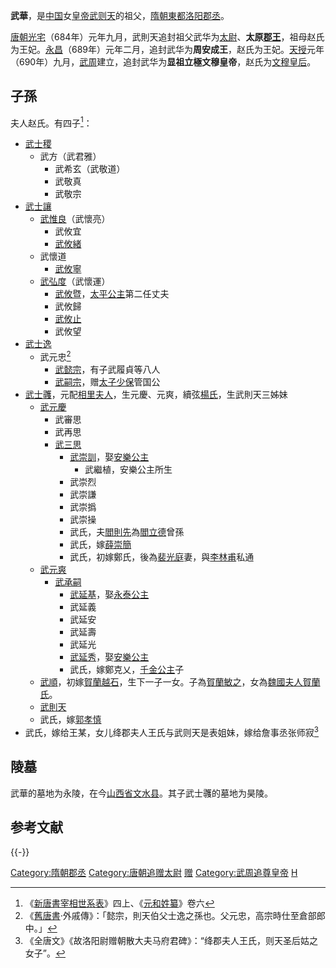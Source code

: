 '''武華'''，是[[中国|中国]]女[[皇帝|皇帝]][[武则天|武则天]]的祖父，[[隋朝|隋朝]][[東都|東都]][[洛阳|洛阳]][[郡丞|郡丞]]。

[[唐朝|唐朝]][[光宅|光宅]]（684年）元年九月，武則天追封祖父武华为[[太尉|太尉]]、'''太原[[郡王|郡王]]'''，祖母赵氏为王妃。[[永昌_(唐朝)|永昌]]（689年）元年二月，追封武华为'''周安成王'''，赵氏为王妃。[[天授_(武周)|天授]]元年（690年）九月，[[武周|武周]]建立，追封武华为'''显祖立極文穆皇帝'''，赵氏为[[文穆皇后|文穆皇后]]。

==子孫==
夫人赵氏。有四子<ref>《[[新唐書宰相世系表|新唐書宰相世系表]]》四上、《[[元和姓纂|元和姓纂]]》卷六</ref>：
* [[武士稷|武士稷]]
** 武方（武君雅）
*** 武希玄（武敬道）
*** 武敬真
*** 武敬宗
* [[武士讓|武士讓]]
** [[武惟良|武惟良]]（武懷亮）
*** 武攸宜
*** [[武攸緒|武攸緒]]
** 武懷道
*** [[武攸寧|武攸寧]]
** [[武弘度|武弘度]]（武懷運）
*** [[武攸暨|武攸暨]]，[[太平公主|太平公主]]第二任丈夫
*** 武攸歸
*** [[武攸止|武攸止]]
*** 武攸望
* [[武士逸|武士逸]]
** 武元忠<ref>《[[舊唐書|舊唐書]]‧外戚傳》：「懿宗，則天伯父士逸之孫也。父元忠，高宗時仕至倉部郎中。」</ref>
*** [[武懿宗|武懿宗]]，有子武履貞等八人
*** [[武嗣宗|武嗣宗]]，赠[[太子少保|太子少保]]管国公
* [[武士彠|武士彠]]，元配[[相里夫人|相里夫人]]，生元慶、元爽，續弦[[孝明高皇后|楊氏]]，生武則天三姊妹
** [[武元慶|武元慶]]
*** 武審思
*** 武再思
*** [[武三思|武三思]]
**** [[武崇訓|武崇訓]]，娶[[安樂公主|安樂公主]]
***** 武繼植，安樂公主所生
**** 武崇烈
**** 武崇謙
**** 武崇撝
**** 武崇操
**** 武氏，夫[[閻則先|閻則先]]為[[閻立德|閻立德]]曾孫
**** 武氏，嫁[[薛崇簡|薛崇簡]]
**** 武氏，初嫁鄭氏，後為[[裴光庭|裴光庭]]妻，與[[李林甫|李林甫]]私通
** [[武元爽|武元爽]]
*** [[武承嗣|武承嗣]]
**** [[武延基|武延基]]，娶[[永泰公主|永泰公主]]
**** 武延義
**** 武延安
**** 武延壽
**** 武延光
**** [[武延秀|武延秀]]，娶[[安樂公主|安樂公主]]
**** 武氏，嫁鄭克乂，[[千金公主_(唐高祖)|千金公主]]子
** [[武順|武順]]，初嫁[[賀蘭越石|賀蘭越石]]，生下一子一女。子為[[賀蘭敏之|賀蘭敏之]]，女為[[贺兰氏_(魏国夫人)|魏國夫人賀蘭氏]]。
** [[武則天|武則天]]
** 武氏，嫁[[郭孝慎|郭孝慎]]
* 武氏，嫁给王某，女儿绛郡夫人王氏与武则天是表姐妹，嫁给詹事丞张师寂<ref>《全唐文》《故洛阳尉赠朝散大夫马府君碑》：“绛郡夫人王氏，则天圣后姑之女子”。</ref>

==陵墓==
武華的墓地为永陵，在今[[山西省|山西省]][[文水县|文水县]]。其子武士彠的墓地为昊陵。

== 参考文献 ==
{{Reflist}}

{{-}}
{{中国皇帝|父亲[[武儉|武周烈祖]]武儉|子[[武士彠|武周太祖]]武士彠|武則天的祖父|[[武周|武周]]追尊}}
{{唐朝君主}}

{{DEFAULTSORT:W}}
[[Category:隋朝郡丞|Category:隋朝郡丞]]
[[Category:唐朝追赠太尉|Category:唐朝追赠太尉]]
[[Category:唐朝異姓王|赠]]
[[Category:武周追尊皇帝|Category:武周追尊皇帝]]
[[Category:武姓|H]]